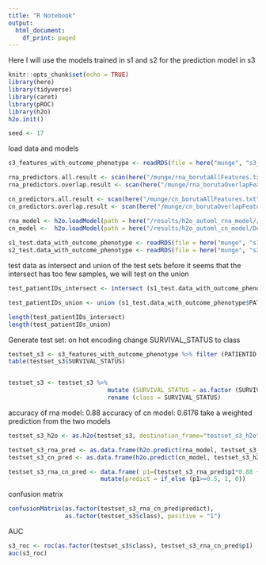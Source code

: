```yaml
---
title: "R Notebook"
output:
  html_document:
    df_print: paged
---
```


Here I will use the models trained in s1 and s2 for the prediction model in s3


```r
knitr::opts_chunk$set(echo = TRUE)
library(here)
library(tidyverse)
library(caret)
library(pROC)
library(h2o)
h2o.init()

seed <- 17
```

load data and models
```r
s3_features_with_outcome_phenotype <- readRDS(file = here("munge", "s3_features_with_outcome_phenotype.rds"))

rna_predictors.all.result <- scan(here("/munge/rna_borutaAllFeatures.txt"), character(), quote = "") 
rna_predictors.overlap.result <- scan(here("/munge/rna_borutaOverlapFeatures.txt"), character(), quote = "") 

cn_predictors.all.result <- scan(here("/munge/cn_borutaAllFeatures.txt"), character(), quote = "") 
cn_predictors.overlap.result <- scan(here("/munge/cn_borutaOverlapFeatures.txt"), character(), quote = "") 

rna_model <- h2o.loadModel(path = here("/results/h2o_automl_rna_model//DeepLearning_grid__1_AutoML_20200122_013655_model_1"))
cn_model <-  h2o.loadModel(path = here("/results/h2o_automl_cn_model/DeepLearning_grid__1_AutoML_20200122_041609_model_1"))
  
s1_test.data_with_outcome_phenotype <- readRDS(file = here("munge", "s1_test.data_with_outcome_phenotype.rds"))
s2_test.data_with_outcome_phenotype <- readRDS(file = here("munge", "s2_test.data_with_outcome_phenotype.rds"))
```

test data as intersect and union of the test sets before
it seems that the intersect has too few samples, we will test on the union
```r

test_patientIDs_intersect <- intersect (s1_test.data_with_outcome_phenotype$PATIENTID, s2_test.data_with_outcome_phenotype$PATIENTID)

test_patientIDs_union <- union (s1_test.data_with_outcome_phenotype$PATIENTID, s2_test.data_with_outcome_phenotype$PATIENTID)

length(test_patientIDs_intersect)
length(test_patientIDs_union)

```

Generate test set:
on hot encoding
change SURVIVAL_STATUS to class
```r
testset_s3 <- s3_features_with_outcome_phenotype %>% filter (PATIENTID %in% test_patientIDs_union)
table(testset_s3$SURVIVAL_STATUS)


testset_s3 <- testset_s3 %>% 
                            mutate (SURVIVAL_STATUS = as.factor (SURVIVAL_STATUS)) %>%
                            rename (class = SURVIVAL_STATUS)

```


accuracy of rna model: 0.88
accuracy of cn model: 0.6176
take a weighted prediction from the two models
```r
testset_s3_h2o <- as.h2o(testset_s3, destination_frame="testset_s3_h2o")

testset_s3_rna_pred <- as.data.frame(h2o.predict(rna_model, testset_s3_h2o))
testset_s3_cn_pred <- as.data.frame(h2o.predict(cn_model, testset_s3_h2o))

testset_s3_rna_cn_pred <- data.frame( p1=(testset_s3_rna_pred$p1*0.88 + testset_s3_cn_pred$p1*0.6176)/(0.88+0.6176) )  %>%
                          mutate(predict = if_else (p1>=0.5, 1, 0))

```

confusion matrix
```r


confusionMatrix(as.factor(testset_s3_rna_cn_pred$predict), 
                as.factor(testset_s3$class), positive = "1")

```

AUC
```r
s3_roc <- roc(as.factor(testset_s3$class), testset_s3_rna_cn_pred$p1)
auc(s3_roc)

```